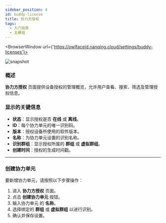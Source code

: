 ```yaml
---
sidebar_position: 4
id: buddy-license
title: 协力方授权
tags:
  - 入门指南
  - 主模组
---
```



<BrowserWindow url={'https://owlfaceid.nanqing.cloud/settings/buddy-licenses'}>

![snapshot](/assets/main/buddy-licenses.png)

</BrowserWindow>

### 概述

**协力方授权** 页面提供设备授权的管理概览，允许用户查看、搜索、筛选及管理授权信息。

### 显示的关键信息

- **状态**：显示授权是否 **在线** 或 **离线**。
- **ID**：每个协力单元的唯一识别码。
- **版本**：授权设备所使用的软件版本。
- **名称**：为协力单元设置的识别名称。
- **识别群组**：显示授权所属的 **群组** 或 **虚拟群组**。
- **创建时间**：授权的生成时间戳。

---

### 创建协力单元

要新增协力单元，请按照以下步骤操作：

1. 进入 **协力方授权** 页面。
2. 点击 **创建协力单元** 按钮。
3. 输入协力单元 的 **名称**。
4. 选择绑定的 **群组** 或 **虚拟群组** 以进行识别。
5. 确认并保存设置。
